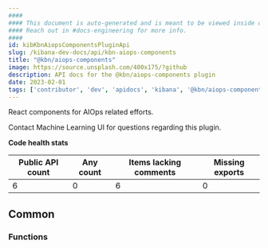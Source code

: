 ```yaml
---
####
#### This document is auto-generated and is meant to be viewed inside our experimental, new docs system.
#### Reach out in #docs-engineering for more info.
####
id: kibKbnAiopsComponentsPluginApi
slug: /kibana-dev-docs/api/kbn-aiops-components
title: "@kbn/aiops-components"
image: https://source.unsplash.com/400x175/?github
description: API docs for the @kbn/aiops-components plugin
date: 2023-02-01
tags: ['contributor', 'dev', 'apidocs', 'kibana', '@kbn/aiops-components']
---
```


React components for AIOps related efforts.

Contact Machine Learning UI for questions regarding this plugin.

**Code health stats**

| Public API count  | Any count | Items lacking comments | Missing exports |
|-------------------|-----------|------------------------|-----------------|
| 6 | 0 | 6 | 0 |

## Common

### Functions
<DocDefinitionList data={kbnAiopsComponentsObj.common.functions}/>

